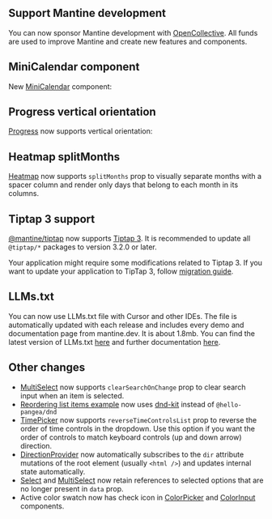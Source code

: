 

## Support Mantine development

You can now sponsor Mantine development with [OpenCollective](https://opencollective.com/mantinedev).
All funds are used to improve Mantine and create new features and components.

<SponsorButton />

## MiniCalendar component

New [MiniCalendar](/dates/mini-calendar) component:

<Demo data={MiniCalendarDemos.usage} />

## Progress vertical orientation

[Progress](/core/progress) now supports vertical orientation:

<Demo data={ProgressDemos.vertical} />

## Heatmap splitMonths

[Heatmap](/charts/heatmap) now supports `splitMonths` prop to visually separate months with a spacer column and render only days that belong to each month in its columns.

<Demo data={HeatmapDemos.splitMonths} />

## Tiptap 3 support

[@mantine/tiptap](/x/tiptap) now supports [Tiptap 3](https://tiptap.dev/docs). It is
recommended to update all `@tiptap/*` packages to version 3.2.0 or later.

Your application might require some modifications related to Tiptap 3.
If you want to update your application to TipTap 3, follow
[migration guide](/guides/tiptap-3-migration).

## LLMs.txt

You can now use LLMs.txt file with Cursor and other IDEs.
The file is automatically updated with each release and includes
every demo and documentation page from mantine.dev. It is about 1.8mb.
You can find the latest version of LLMs.txt [here](https://mantine.dev/llms.txt)
and further documentation [here](/guides/llms).

## Other changes

- [MultiSelect](/core/multi-select) now supports `clearSearchOnChange` prop to clear search input when an item is selected.
- [Reordering list items example](/form/recipes/#list-items-reordering) now uses [dnd-kit](https://dndkit.com/) instead of `@hello-pangea/dnd`
- [TimePicker](/dates/time-picker) now supports `reverseTimeControlsList` prop to reverse the order of time controls in the dropdown. Use this option if you want the order of controls to match keyboard controls (up and down arrow) direction.
- [DirectionProvider](/styles/rtl) now automatically subscribes to the `dir` attribute mutations of the root element (usually `<html />`)  and updates internal state automatically.
- [Select](/core/select) and [MultiSelect](/core/multi-select) now retain references to selected options that are no longer present in `data` prop.
- Active color swatch now has check icon in [ColorPicker](/core/color-picker) and [ColorInput](/core/color-input) components.
